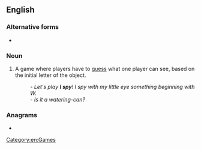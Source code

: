 {{also|I-spy}}
==English==

===Alternative forms===
* {{l|en|I-spy}}

===Noun===
{{en-noun|-}}

# {{lb|en|games}} A game where players have to [[guess]] what one player can see, based on the initial letter of the object.
#: ''- Let's play '''I spy'''! I spy with my little eye something beginning with W.''<br>''- Is it a watering-can?''

===Anagrams===
* {{l|en|yips}}

[[Category:en:Games]]